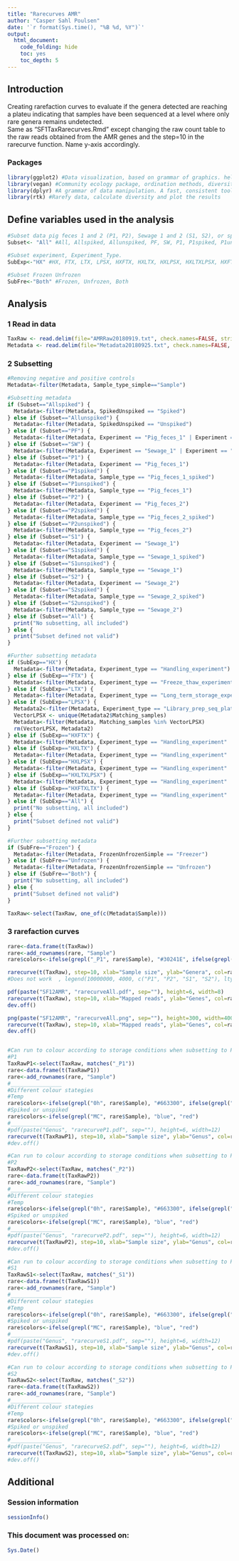 ---
title: "Rarecurves AMR"
author: "Casper Sahl Poulsen"
date: '`r format(Sys.time(), "%B %d, %Y")`'
output:
  html_document:
    code_folding: hide
    toc: yes
    toc_depth: 5
---

## Introduction
Creating rarefaction curves to evaluate if the genera detected are reaching a plateu indicating that samples have been sequenced at a level where only rare genera remains undetected.  
Same as "SF1TaxRarecurves.Rmd" except changing the raw count table to the raw reads obtained from the AMR genes and the step=10 in the rarecurve function. Name y-axis accordingly. 

### Packages 
```{r}
library(ggplot2) #Data visualization, based on grammar of graphics. help(package="ggplot2")  
library(vegan) #Community ecology package, ordination methods, diversity analysis and other functions for community and vegetation ecologists. help(package="vegan")
library(dplyr) #A grammar of data manipulation. A fast, consistent tool for working with data frame like objects. help(package="dplyr"))
library(rtk) #Rarefy data, calculate diversity and plot the results  
```

## Define variables used in the analysis
```{r}
#Subset data pig feces 1 and 2 (P1, P2), Sewage 1 and 2 (S1, S2), or spiked unspiked
Subset<- "All" #All, Allspiked, Allunspiked, PF, SW, P1, P1spiked, P1unspiked, P2, P2spiked, P2unspiked, S1, S1spiked, S1unspiked, S2, S2spiked, S2unspiked 

#Subset experiment, Experiment_Type. 
SubExp<-"HX" #HX, FTX, LTX, LPSX, HXFTX, HXLTX, HXLPSX, HXLTXLPSX, HXFTXLTX, All 

#Subset Frozen Unfrozen
SubFre<-"Both" #Frozen, Unfrozen, Both
```



## Analysis
### 1 Read in data
```{r}
TaxRaw <- read.delim(file="AMRRaw20180919.txt", check.names=FALSE, stringsAsFactors=FALSE, strip.white=TRUE)
Metadata <- read.delim(file="Metadata20180925.txt", check.names=FALSE, stringsAsFactors=FALSE, strip.white=TRUE)
```

### 2 Subsetting 
```{r}
#Removing negative and positive controls
Metadata<-filter(Metadata, Sample_type_simple=="Sample")

#Subsetting metadata
if (Subset=="Allspiked") {
  Metadata<-filter(Metadata, SpikedUnspiked == "Spiked")
} else if (Subset=="Allunspiked") {
  Metadata<-filter(Metadata, SpikedUnspiked == "Unspiked")
} else if (Subset=="PF") {
  Metadata<-filter(Metadata, Experiment == "Pig_feces_1" | Experiment == "Pig_feces_2")
} else if (Subset=="SW") {
  Metadata<-filter(Metadata, Experiment == "Sewage_1" | Experiment == "Sewage_2")
} else if (Subset=="P1") {
  Metadata<-filter(Metadata, Experiment == "Pig_feces_1")
} else if (Subset=="P1spiked") {
  Metadata<-filter(Metadata, Sample_type == "Pig_feces_1_spiked")
} else if (Subset=="P1unspiked") {
  Metadata<-filter(Metadata, Sample_type == "Pig_feces_1")
} else if (Subset=="P2") {
  Metadata<-filter(Metadata, Experiment == "Pig_feces_2")
} else if (Subset=="P2spiked") {
  Metadata<-filter(Metadata, Sample_type == "Pig_feces_2_spiked")
} else if (Subset=="P2unspiked") {
  Metadata<-filter(Metadata, Sample_type == "Pig_feces_2")
} else if (Subset=="S1") {
  Metadata<-filter(Metadata, Experiment == "Sewage_1")
} else if (Subset=="S1spiked") {
  Metadata<-filter(Metadata, Sample_type == "Sewage_1_spiked")
} else if (Subset=="S1unspiked") {
  Metadata<-filter(Metadata, Sample_type == "Sewage_1")
} else if (Subset=="S2") {
  Metadata<-filter(Metadata, Experiment == "Sewage_2")
} else if (Subset=="S2spiked") {
  Metadata<-filter(Metadata, Sample_type == "Sewage_2_spiked")
} else if (Subset=="S2unspiked") {
  Metadata<-filter(Metadata, Sample_type == "Sewage_2")
} else if (Subset=="All") {
  print("No subsetting, all included")
} else {
  print("Subset defined not valid")
}

#Further subsetting metadata
if (SubExp=="HX") {
  Metadata<-filter(Metadata, Experiment_type == "Handling_experiment")
} else if (SubExp=="FTX") {
  Metadata<-filter(Metadata, Experiment_type == "Freeze_thaw_experiment")
} else if (SubExp=="LTX") {
  Metadata<-filter(Metadata, Experiment_type == "Long_term_storage_experiment")
} else if (SubExp=="LPSX") {
  Metadata2<-filter(Metadata, Experiment_type == "Library_prep_seq_platform_experiment")
  VectorLPSX <- unique(Metadata2$Matching_samples)
  Metadata<-filter(Metadata, Matching_samples %in% VectorLPSX)
  rm(VectorLPSX, Metadata2)
} else if (SubExp=="HXFTX") {
  Metadata<-filter(Metadata, Experiment_type == "Handling_experiment" | Experiment_type == "Freeze_thaw_experiment")
} else if (SubExp=="HXLTX") {
  Metadata<-filter(Metadata, Experiment_type == "Handling_experiment" | Experiment_type == "Long_term_storage_experiment")
} else if (SubExp=="HXLPSX") {
  Metadata<-filter(Metadata, Experiment_type == "Handling_experiment" | Experiment_type == "Library_prep_seq_platform_experiment")
} else if (SubExp=="HXLTXLPSX") {
  Metadata<-filter(Metadata, Experiment_type == "Handling_experiment" | Experiment_type == "Long_term_storage_experiment" | Experiment_type == "Library_prep_seq_platform_experiment")
} else if (SubExp=="HXFTXLTX") {
  Metadata<-filter(Metadata, Experiment_type == "Handling_experiment" | Experiment_type == "Freeze_thaw_experiment" | Experiment_type == "Long_term_storage_experiment")
} else if (SubExp=="All") {
  print("No subsetting, all included")
} else {
  print("Subset defined not valid")
}

#Further subsetting metadata
if (SubFre=="Frozen") {
  Metadata<-filter(Metadata, FrozenUnfrozenSimple == "Freezer")
} else if (SubFre=="Unfrozen") {
  Metadata<-filter(Metadata, FrozenUnfrozenSimple == "Unfrozen")
} else if (SubFre=="Both") {
  print("No subsetting, all included")
} else {
  print("Subset defined not valid")
}

TaxRaw<-select(TaxRaw, one_of(c(Metadata$Sample)))
```


### 3 rarefaction curves
```{r}
rare<-data.frame(t(TaxRaw))
rare<-add_rownames(rare, "Sample")
rare$colors<-ifelse(grepl("_P1", rare$Sample), "#30241E", ifelse(grepl("_P2", rare$Sample), "#B59B80", ifelse(grepl("_S1", rare$Sample), "#33a02c", ifelse(grepl("_S2", rare$Sample), "#B2DF8A", "pink"))))

rarecurve(t(TaxRaw), step=10, xlab="Sample size", ylab="Genera", col=rare$colors, label=FALSE)
#Does not work  , legend(10000000, 4000, c("P1", "P2", "S1", "S2"), lty=c(1,1), lwd=c(2.5,2.5), col=rare$colors)

pdf(paste("SF12AMR", "rarecurveAll.pdf", sep=""), height=6, width=8)
rarecurve(t(TaxRaw), step=10, xlab="Mapped reads", ylab="Genes", col=rare$colors, label=FALSE)
dev.off()

png(paste("SF12AMR", "rarecurveAll.png", sep=""), height=300, width=400)
rarecurve(t(TaxRaw), step=10, xlab="Mapped reads", ylab="Genes", col=rare$colors, label=FALSE)
dev.off()


#Can run to colour according to storage conditions when subsetting to P1, P2, S1, S2.
#P1
TaxRawP1<-select(TaxRaw, matches("_P1"))
rare<-data.frame(t(TaxRawP1))
rare<-add_rownames(rare, "Sample")
#________________
#Different colour stategies
#Temp
rare$colors<-ifelse(grepl("0h", rare$Sample), "#663300", ifelse(grepl("5C", rare$Sample), "#FF9900", ifelse(grepl("22C", rare$Sample), "#006600", ifelse(grepl("0C", rare$Sample), "#33FF33", "pink"))))
#Spiked or unspiked
rare$colors<-ifelse(grepl("MC", rare$Sample), "blue", "red")
#________________
#pdf(paste("Genus", "rarecurveP1.pdf", sep=""), height=6, width=12)
rarecurve(t(TaxRawP1), step=10, xlab="Sample size", ylab="Genus", col=rare$colors, label=FALSE)
#dev.off()

#Can run to colour according to storage conditions when subsetting to P1, P2, S1, S2.
#P2
TaxRawP2<-select(TaxRaw, matches("_P2"))
rare<-data.frame(t(TaxRawP2))
rare<-add_rownames(rare, "Sample")
#________________
#Different colour stategies
#Temp
rare$colors<-ifelse(grepl("0h", rare$Sample), "#663300", ifelse(grepl("5C", rare$Sample), "#FF9900", ifelse(grepl("22C", rare$Sample), "#006600", ifelse(grepl("0C", rare$Sample), "#33FF33", "pink"))))
#Spiked or unspiked
rare$colors<-ifelse(grepl("MC", rare$Sample), "blue", "red")
#________________
#pdf(paste("Genus", "rarecurveP2.pdf", sep=""), height=6, width=12)
rarecurve(t(TaxRawP2), step=10, xlab="Sample size", ylab="Genus", col=rare$colors, label=FALSE)
#dev.off()

#Can run to colour according to storage conditions when subsetting to P1, P2, S1, S2.
#S1
TaxRawS1<-select(TaxRaw, matches("_S1"))
rare<-data.frame(t(TaxRawS1))
rare<-add_rownames(rare, "Sample")
#________________
#Different colour stategies
#Temp
rare$colors<-ifelse(grepl("0h", rare$Sample), "#663300", ifelse(grepl("5C", rare$Sample), "#FF9900", ifelse(grepl("22C", rare$Sample), "#006600", ifelse(grepl("0C", rare$Sample), "#33FF33", "pink"))))
#Spiked or unspiked
rare$colors<-ifelse(grepl("MC", rare$Sample), "blue", "red")
#________________
#pdf(paste("Genus", "rarecurveS1.pdf", sep=""), height=6, width=12)
rarecurve(t(TaxRawS1), step=10, xlab="Sample size", ylab="Genus", col=rare$colors, label=FALSE)
#dev.off()

#Can run to colour according to storage conditions when subsetting to P1, P2, S1, S2.
#S2
TaxRawS2<-select(TaxRaw, matches("_S2"))
rare<-data.frame(t(TaxRawS2))
rare<-add_rownames(rare, "Sample")
#________________
#Different colour stategies
#Temp
rare$colors<-ifelse(grepl("0h", rare$Sample), "#663300", ifelse(grepl("5C", rare$Sample), "#FF9900", ifelse(grepl("22C", rare$Sample), "#006600", ifelse(grepl("0C", rare$Sample), "#33FF33", "pink"))))
#Spiked or unspiked
rare$colors<-ifelse(grepl("MC", rare$Sample), "blue", "red")
#________________
#pdf(paste("Genus", "rarecurveS2.pdf", sep=""), height=6, width=12)
rarecurve(t(TaxRawS2), step=10, xlab="Sample size", ylab="Genus", col=rare$colors, label=FALSE)
#dev.off()
```

## Additional
### Session information
```{r session_info}
sessionInfo()
```

### This document was processed on: 
```{r}
Sys.Date()
```
